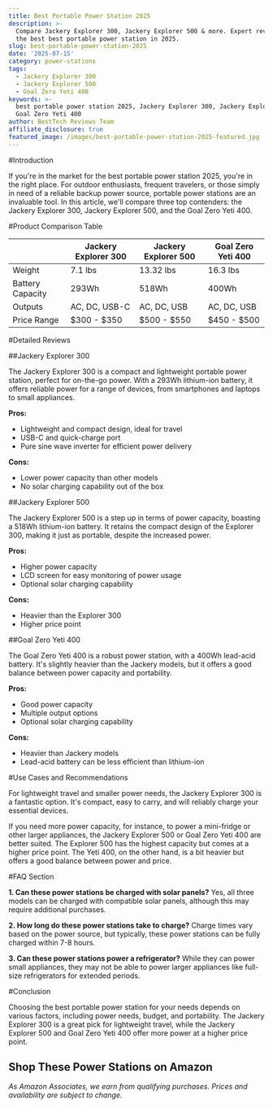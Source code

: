 ```yaml
---
title: Best Portable Power Station 2025
description: >-
  Compare Jackery Explorer 300, Jackery Explorer 500 & more. Expert reviews of
  the best best portable power station in 2025.
slug: best-portable-power-station-2025
date: '2025-07-15'
category: power-stations
tags:
  - Jackery Explorer 300
  - Jackery Explorer 500
  - Goal Zero Yeti 400
keywords: >-
  best portable power station 2025, Jackery Explorer 300, Jackery Explorer 500,
  Goal Zero Yeti 400
author: BestTech Reviews Team
affiliate_disclosure: true
featured_image: /images/best-portable-power-station-2025-featured.jpg
---
```


#Introduction

If you're in the market for the best portable power station 2025, you're in the right place. For outdoor enthusiasts, frequent travelers, or those simply in need of a reliable backup power source, portable power stations are an invaluable tool. In this article, we'll compare three top contenders: the Jackery Explorer 300, Jackery Explorer 500, and the Goal Zero Yeti 400. 

#Product Comparison Table

| | Jackery Explorer 300 | Jackery Explorer 500 | Goal Zero Yeti 400 |
|---|---|---|---|
| Weight | 7.1 lbs | 13.32 lbs | 16.3 lbs |
| Battery Capacity | 293Wh | 518Wh | 400Wh |
| Outputs | AC, DC, USB-C | AC, DC, USB | AC, DC, USB |
| Price Range | $300 - $350 | $500 - $550 | $450 - $500 |

#Detailed Reviews

##Jackery Explorer 300

The Jackery Explorer 300 is a compact and lightweight portable power station, perfect for on-the-go power. With a 293Wh lithium-ion battery, it offers reliable power for a range of devices, from smartphones and laptops to small appliances. 

**Pros:**
- Lightweight and compact design, ideal for travel
- USB-C and quick-charge port
- Pure sine wave inverter for efficient power delivery

**Cons:**
- Lower power capacity than other models
- No solar charging capability out of the box

##Jackery Explorer 500

The Jackery Explorer 500 is a step up in terms of power capacity, boasting a 518Wh lithium-ion battery. It retains the compact design of the Explorer 300, making it just as portable, despite the increased power.

**Pros:**
- Higher power capacity
- LCD screen for easy monitoring of power usage
- Optional solar charging capability

**Cons:**
- Heavier than the Explorer 300
- Higher price point

##Goal Zero Yeti 400

The Goal Zero Yeti 400 is a robust power station, with a 400Wh lead-acid battery. It's slightly heavier than the Jackery models, but it offers a good balance between power capacity and portability.

**Pros:**
- Good power capacity
- Multiple output options
- Optional solar charging capability

**Cons:**
- Heavier than Jackery models
- Lead-acid battery can be less efficient than lithium-ion

#Use Cases and Recommendations

For lightweight travel and smaller power needs, the Jackery Explorer 300 is a fantastic option. It's compact, easy to carry, and will reliably charge your essential devices.

If you need more power capacity, for instance, to power a mini-fridge or other larger appliances, the Jackery Explorer 500 or Goal Zero Yeti 400 are better suited. The Explorer 500 has the highest capacity but comes at a higher price point. The Yeti 400, on the other hand, is a bit heavier but offers a good balance between power and price.

#FAQ Section

**1. Can these power stations be charged with solar panels?**
Yes, all three models can be charged with compatible solar panels, although this may require additional purchases.

**2. How long do these power stations take to charge?**
Charge times vary based on the power source, but typically, these power stations can be fully charged within 7-8 hours.

**3. Can these power stations power a refrigerator?**
While they can power small appliances, they may not be able to power larger appliances like full-size refrigerators for extended periods.

#Conclusion

Choosing the best portable power station for your needs depends on various factors, including power needs, budget, and portability. The <ProductLink productName="Jackery Explorer 300" asin="B082TMBYR6">Jackery Explorer 300</ProductLink> is a great pick for lightweight travel, while the <ProductLink productName="Jackery Explorer 500" asin="B07SM5HBK1">Jackery Explorer 500</ProductLink> and <ProductLink productName="Goal Zero Yeti 400" asin="B078LY8Q7V">Goal Zero Yeti 400</ProductLink> offer more power at a higher price point.

## Shop These Power Stations on Amazon

<div style={{display: "flex", gap: "1rem", flexWrap: "wrap", margin: "2rem 0"}}>
  <AmazonButton productName="Jackery Explorer 300" asin="B082TMBYR6" />
  <AmazonButton productName="Jackery Explorer 500" asin="B07SM5HBK1" />
  <AmazonButton productName="Goal Zero Yeti 400" asin="B078LY8Q7V" />
</div>

*As Amazon Associates, we earn from qualifying purchases. Prices and availability are subject to change.*
